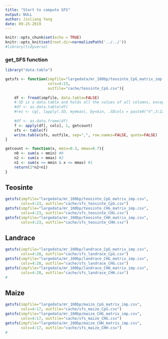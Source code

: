 ```yaml
---
title: "Start to compute SFS"
output: NULL
author: Jinliang Yang
date: 09-25-2019
---
```



```r
knitr::opts_chunk$set(echo = TRUE) 
knitr::opts_knit$set(root.dir=normalizePath('../../')) 
#library(tidyverse)
```


### get_SFS function

```r
library("data.table")

getsfs <- function(impfile="largedata/mr_100bp/teosinte_CpG_matrix_imp.csv", 
                   cols=4:23,
                   outfile="cache/teosinte_CpG.csv"){
    
    df <- fread(impfile, data.table=FALSE)
    #.SD is a data.table and holds all the values of all columns, except the one specified in by.
    #df <- as.data.table(df)
    #res <- cg[, lapply(.SD, mymean), by=bin, .SDcols = paste0("V",3:22)]
    
    #df <- as.data.frame(df)
    f <- apply(df[, cols], 1, getcount)
    sfs <- table(f)
    write.table(sfs, outfile, sep=",", row.names=FALSE, quote=FALSE)
}

getcount <- function(x, mmin=0.3, mmax=0.7){
    n0 <- sum(x < mmin) #0
    n2 <- sum(x > mmax) #2
    n1 <- sum(x >= mmin & x <= mmax) #1
    return(2*n2+n1)
}
```

## Teosinte

```r
getsfs(impfile="largedata/mr_100bp/teosinte_CpG_matrix_imp.csv", 
       cols=4:23, outfile="cache/sfs_teosinte_CpG.csv")
getsfs(impfile="largedata/mr_100bp/teosinte_CHG_matrix_imp.csv", 
       cols=4:23, outfile="cache/sfs_teosinte_CHG.csv")
getsfs(impfile="largedata/mr_100bp/teosinte_CHH_matrix_imp.csv", 
       cols=4:23, outfile="cache/sfs_teosinte_CHH.csv")
```

## Landrace

```r
getsfs(impfile="largedata/mr_100bp/landrace_CpG_matrix_imp.csv", 
       cols=4:20, outfile="cache/sfs_landrace_CpG.csv")
getsfs(impfile="largedata/mr_100bp/landrace_CHG_matrix_imp.csv", 
       cols=4:20, outfile="cache/sfs_landrace_CHG.csv")
getsfs(impfile="largedata/mr_100bp/landrace_CHH_matrix_imp.csv", 
       cols=4:20, outfile="cache/sfs_landrace_CHH.csv")
#
```

## Maize

```r
getsfs(impfile="largedata/mr_100bp/maize_CpG_matrix_imp.csv", 
       cols=4:17, outfile="cache/sfs_maize_CpG.csv")
getsfs(impfile="largedata/mr_100bp/maize_CHG_matrix_imp.csv", 
       cols=4:17, outfile="cache/sfs_maize_CHG.csv")
getsfs(impfile="largedata/mr_100bp/maize_CHH_matrix_imp.csv", 
       cols=4:17, outfile="cache/sfs_maize_CHH.csv")
#
```


